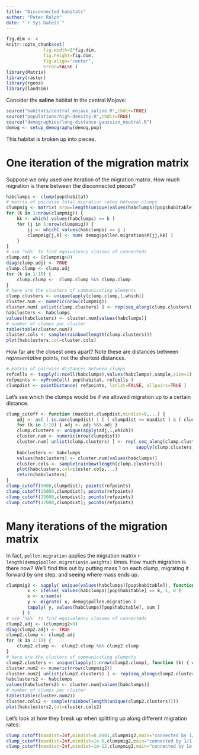 ```yaml
---
title: "Disconnected habitats"
author: "Peter Ralph"
date: "`r Sys.Date()`"
---
```


```r
fig.dim <- 4
knitr::opts_chunk$set(
              fig.width=2*fig.dim,
              fig.height=fig.dim,
              fig.align='center',
              error=FALSE )
library(Matrix)
library(raster)
library(rgeos)
library(landsim)
```

Consider the **saline** habitat in the central Mojave:
```r
source("habitats/central_mojave_saline.R",chdir=TRUE)
source("populations/high-density.R",chdir=TRUE)
source("demographies/long-distance-gaussian_neutral.R")
demog <- setup_demography(demog,pop)
```

This habitat is broken up into pieces.

One iteration of the migration matrix
=====================================

Suppose we only used one iteration of the migration matrix.
How much migration is there between the disconnected pieces?
```r
habclumps <- clump(pop$habitat)
# matrix of pairwise total migration rates between clumps
clumpmig <- matrix( nrow=length(unique(values(habclumps)[pop$habitable])), ncol=length(unique(values(habclumps)[pop$habitable])) )
for (k in 1:nrow(clumpmig)) {
    kk <- which( values(habclumps) == k )
    for (j in 1:nrow(clumpmig)) {
        jj <- which( values(habclumps) == j )
        clumpmig[j,k] <- sum( demog$pollen.migration$M[jj,kk] )
    }
}
# use '%&%' to find equivalency classes of connecteds
clump.adj <- (clumpmig>0)
diag(clump.adj) <- TRUE
clump.clump <- clump.adj
for (k in 1:10) {
    clump.clump <-  clump.clump %&% clump.clump
}
# here are the clusters of communicating elements
clump.clusters <- unique(apply(clump.clump,1,which))
cluster.num <- numeric(nrow(clumpmig))
cluster.num[ unlist(clump.clusters) ] <- rep(seq_along(clump.clusters),sapply(clump.clusters,length))
habclusters <- habclumps
values(habclusters) <- cluster.num[values(habclumps)]
# number of clumps per cluster
table(table(cluster.num))
cluster.cols <- sample(rainbow(length(clump.clusters)))
plot(habclusters,col=cluster.cols)
```

How far are the closest ones apart?
Note these are distances between *representative* points, not the shortest distances.
```r
# matrix of pairwise distances between clumps
refcells <- tapply(1:ncell(habclumps),values(habclumps),sample,size=1)
refpoints <- xyFromCell( pop$habitat, refcells )
clumpdist <- pointDistance( refpoints, lonlat=FALSE, allpairs=TRUE )
```

Let's see which the clumps would be if we allowed migration up to a certain distance.
```r
clump_cutoff <- function (maxdist,clumpdist,mindist=0,...) {
    adj <- as( ( is.na(clumpdist) | ( ( clumpdist <= maxdist ) & ( clumpdist >= mindist ) ) ), "ngCMatrix" )
    for (k in 1:10) { adj <- adj %&% adj }
    clump.clusters <- unique(apply(adj,1,which))
    cluster.num <- numeric(nrow(clumpdist))
    cluster.num[ unlist(clump.clusters) ] <- rep( seq_along(clump.clusters),
                                                 sapply(clump.clusters,length) )
    habclusters <- habclumps
    values(habclusters) <- cluster.num[values(habclumps)]
    cluster.cols <- sample(rainbow(length(clump.clusters)))
    plot(habclusters,col=cluster.cols,...)
    return(habclusters)
}
clump_cutoff(5000,clumpdist); points(refpoints)
clump_cutoff(15000,clumpdist); points(refpoints)
clump_cutoff(25000,clumpdist); points(refpoints)
clump_cutoff(37000,clumpdist); points(refpoints)
```


Many iterations of the migration matrix
=====================================

In fact, `pollen.migration` applies the migration matrix `r length(demog$pollen.migration$n.weights)` times.
How much migration is there now?
We'll find this out by putting mass 1 on each clump, migrating it forward by one step,
and seeing where mass ends up.
```r
clumpmig2 <- sapply( unique(values(habclumps)[pop$habitable]), function (k) {
        x <- ifelse( values(habclumps)[pop$habitable] == k, 1, 0 )
        x <- x/sum(x)
        y <- migrate( x, demog$pollen.migration )
        tapply( y, values(habclumps)[pop$habitable], sum )
      } )
# use '%&%' to find equivalency classes of connecteds
clump2.adj <- (clumpmig2>0)
diag(clump2.adj) <- TRUE
clump2.clump <- clump2.adj
for (k in 1:10) {
    clump2.clump <-  clump2.clump %&% clump2.clump
}
# here are the clusters of communicating elements
clump2.clusters <- unique(lapply(1:nrow(clump2.clump), function (k) { which(clump2.clump[k,]) } ))
cluster.num2 <- numeric(nrow(clumpmig2))
cluster.num2[ unlist(clump2.clusters) ] <- rep(seq_along(clump2.clusters),sapply(clump2.clusters,length))
habclusters2 <- habclumps
values(habclusters2) <- cluster.num[values(habclumps)]
# number of clumps per cluster
table(table(cluster.num2))
cluster.cols2 <- sample(rainbow(length(unique(clump2.clusters))))
plot(habclusters2,col=cluster.cols2)
```

Let's look at how they break up when splitting up along different migration rates:
```r
clump_cutoff(maxdist=Inf,mindist=0.0001,clumpmig2,main="connected by 1/10,000 migration")
clump_cutoff(maxdist=Inf,mindist=1e-6,clumpmig2,main="connected by 1/1,000,000 migration")
clump_cutoff(maxdist=Inf,mindist=1e-12,clumpmig2,main="connected by 1e-12 migration")
```
